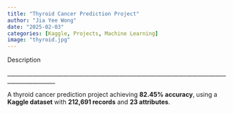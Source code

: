```yaml
---
title: "Thyroid Cancer Prediction Project"
author: "Jia Yee Wong"
date: "2025-02-03"
categories: [Kaggle, Projects, Machine Learning]
image: "thyroid.jpg"
---
```


Description

\_\_\_\_\_\_\_\_\_\_\_\_\_\_\_\_\_\_\_\_\_\_\_\_\_\_\_\_\_\_\_\_\_\_\_\_\_\_\_\_\_\_\_\_\_\_\_\_\_\_\_\_\_\_\_\_\_\_\_\_\_\_\_\_\_\_\_\_\_\_\_\_\_\_\_\_\_\_\_\_\_\_\_\_\_\_\_\_\_\_\_\_\_\_\_

A thyroid cancer prediction project achieving **82.45% accuracy**, using a **Kaggle dataset** with **212,691 records** and **23 attributes**.
